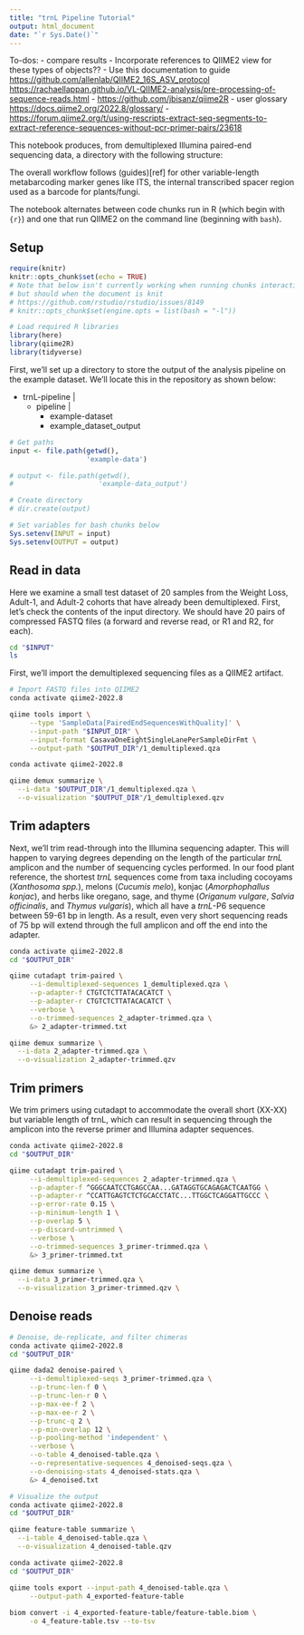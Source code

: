 ```yaml
---
title: "trnL Pipeline Tutorial"
output: html_document
date: "`r Sys.Date()`"
---
```


To-dos: - compare results - Incorporate references to QIIME2 view for these types of objects?? - Use this documentation to guide <https://github.com/allenlab/QIIME2_16S_ASV_protocol> <https://rachaellappan.github.io/VL-QIIME2-analysis/pre-processing-of-sequence-reads.html> - <https://github.com/jbisanz/qiime2R> - user glossary <https://docs.qiime2.org/2022.8/glossary/> - <https://forum.qiime2.org/t/using-rescripts-extract-seq-segments-to-extract-reference-sequences-without-pcr-primer-pairs/23618>

This notebook produces, from demultiplexed Illumina paired-end sequencing data, a directory with the following structure:

The overall workflow follows (guides)[ref] for other variable-length metabarcoding marker genes like ITS, the internal transcribed spacer region used as a barcode for plants/fungi.

The notebook alternates between code chunks run in R (which begin with `{r}`) and one that run QIIME2 on the command line (beginning with `bash`). 

## Setup

```r
require(knitr)
knitr::opts_chunk$set(echo = TRUE)
# Note that below isn't currently working when running chunks interactively,
# but should when the document is knit
# https://github.com/rstudio/rstudio/issues/8149
# knitr::opts_chunk$set(engine.opts = list(bash = "-l"))
```

```r
# Load required R libraries
library(here)
library(qiime2R)
library(tidyverse)
```
First, we'll set up a directory to store the output of the analysis pipeline on the example dataset. We'll locate this in the repository as shown below:

- trnL-pipeline
     |
     - pipeline
          |
          - example-dataset
          - example_dataset_output

```r
# Get paths
input <- file.path(getwd(),
                   'example-data')

# output <- file.path(getwd(), 
#                     'example-data_output')

# Create directory
# dir.create(output)
```

```r
# Set variables for bash chunks below
Sys.setenv(INPUT = input)
Sys.setenv(OUTPUT = output)
```

## Read in data

Here we examine a small test dataset of 20 samples from the Weight Loss, Adult-1, and Adult-2 cohorts that have already been demultiplexed. First, let's check the contents of the input directory.  We should have 20 pairs of compressed FASTQ files (a forward and reverse read, or R1 and R2, for each). 

```bash
cd "$INPUT"
ls
```

First, we'll import the demultiplexed sequencing files as a QIIME2 artifact.

```bash
# Import FASTQ files into QIIME2
conda activate qiime2-2022.8 

qiime tools import \
     --type 'SampleData[PairedEndSequencesWithQuality]' \
     --input-path "$INPUT_DIR" \
     --input-format CasavaOneEightSingleLanePerSampleDirFmt \
     --output-path "$OUTPUT_DIR"/1_demultiplexed.qza
```

```bash
conda activate qiime2-2022.8

qiime demux summarize \
  --i-data "$OUTPUT_DIR"/1_demultiplexed.qza \
  --o-visualization "$OUTPUT_DIR"/1_demultiplexed.qzv
```

## Trim adapters

Next, we'll trim read-through into the Illumina sequencing adapter. This will happen to varying degrees depending on the length of the particular *trnL* amplicon and the number of sequencing cycles performed.  In our food plant reference, the shortest *trnL* sequences come from taxa including cocoyams (*Xanthosoma spp.*), melons (*Cucumis melo*), konjac (*Amorphophallus konjac*), and herbs like oregano, sage, and thyme (*Origanum vulgare*, *Salvia officinalis*, and *Thymus vulgaris*), which all have a *trnL*-P6 sequence between 59-61 bp in length. As a result, even very short sequencing reads of 75 bp  will extend through the full amplicon and off the end into the adapter.  

```bash
conda activate qiime2-2022.8 
cd "$OUTPUT_DIR"

qiime cutadapt trim-paired \
     --i-demultiplexed-sequences 1_demultiplexed.qza \
     --p-adapter-f CTGTCTCTTATACACATCT \
     --p-adapter-r CTGTCTCTTATACACATCT \
     --verbose \
     --o-trimmed-sequences 2_adapter-trimmed.qza \
     &> 2_adapter-trimmed.txt

qiime demux summarize \
  --i-data 2_adapter-trimmed.qza \
  --o-visualization 2_adapter-trimmed.qzv
```

## Trim primers 

We trim primers using cutadapt to accommodate the overall short (XX-XX) but variable length of trnL, which can result in sequencing through the amplicon into the reverse primer and Illumina adapter sequences. 

```bash
conda activate qiime2-2022.8 
cd "$OUTPUT_DIR"

qiime cutadapt trim-paired \
     --i-demultiplexed-sequences 2_adapter-trimmed.qza \
     --p-adapter-f ^GGGCAATCCTGAGCCAA...GATAGGTGCAGAGACTCAATGG \
     --p-adapter-r ^CCATTGAGTCTCTGCACCTATC...TTGGCTCAGGATTGCCC \
     --p-error-rate 0.15 \
     --p-minimum-length 1 \
     --p-overlap 5 \
     --p-discard-untrimmed \
     --verbose \
     --o-trimmed-sequences 3_primer-trimmed.qza \
     &> 3_primer-trimmed.txt

qiime demux summarize \
  --i-data 3_primer-trimmed.qza \
  --o-visualization 3_primer-trimmed.qzv \
```

## Denoise reads

```bash
# Denoise, de-replicate, and filter chimeras
conda activate qiime2-2022.8 
cd "$OUTPUT_DIR"

qiime dada2 denoise-paired \
     --i-demultiplexed-seqs 3_primer-trimmed.qza \
     --p-trunc-len-f 0 \
     --p-trunc-len-r 0 \
     --p-max-ee-f 2 \
     --p-max-ee-r 2 \
     --p-trunc-q 2 \
     --p-min-overlap 12 \
     --p-pooling-method 'independent' \
     --verbose \
     --o-table 4_denoised-table.qza \
     --o-representative-sequences 4_denoised-seqs.qza \
     --o-denoising-stats 4_denoised-stats.qza \
     &> 4_denoised.txt
```

```bash
# Visualize the output
conda activate qiime2-2022.8 
cd "$OUTPUT_DIR"

qiime feature-table summarize \
  --i-table 4_denoised-table.qza \
  --o-visualization 4_denoised-table.qzv
```

```bash
conda activate qiime2-2022.8 
cd "$OUTPUT_DIR"

qiime tools export --input-path 4_denoised-table.qza \
     --output-path 4_exported-feature-table
     
biom convert -i 4_exported-feature-table/feature-table.biom \
     -o 4_feature-table.tsv --to-tsv
```
